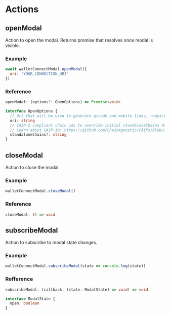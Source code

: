 # Actions

## openModal

Action to open the modal. Returns promise that resolves once modal is visible.

### Example

```js
await walletConnectModal.openModal({
  uri: 'YOUR_CONNECTION_URI'
})
```

### Reference

```ts
openModal: (options?: OpenOptions) => Promise<void>
```

```ts
interface OpenOptions {
  // Uri that will be used to generate qrcode and mobile links, required
  uri: string
  // CAIP-2 compliant chain ids to override initial standaloneChains devined when creating the modal
  // Learn about CAIP-10: https://github.com/ChainAgnostic/CAIPs/blob/master/CAIPs/caip-10.md
  standaloneChains?: string
}
```

## closeModal

Action to close the modal.

### Example

```js
walletConnectModal.closeModal()
```

### Reference

```ts
closeModal: () => void
```

## subscribeModal

Action to subscribe to modal state changes.

### Example

```js
walletConnectModal.subscribeModal(state => console.log(state))
```

### Refference

```ts
subscribeModal: (callback: (state: ModalState) => void) => void
```

```ts
interface ModalState {
  open: boolean
}
```
